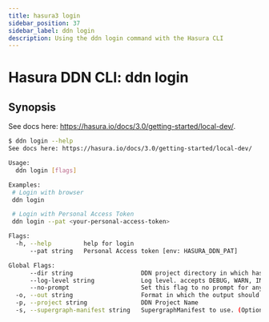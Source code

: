 ```yaml
---
title: hasura3 login
sidebar_position: 37
sidebar_label: ddn login
description: Using the ddn login command with the Hasura CLI
---
```


# Hasura DDN CLI: ddn login 

## Synopsis
See docs here: https://hasura.io/docs/3.0/getting-started/local-dev/.

```bash
$ ddn login --help
See docs here: https://hasura.io/docs/3.0/getting-started/local-dev/

Usage:
  ddn login [flags]

Examples:
 # Login with browser
 ddn login

 # Login with Personal Access Token
 ddn login --pat <your-personal-access-token>

Flags:
  -h, --help         help for login
      --pat string   Personal Access token [env: HASURA_DDN_PAT]

Global Flags:
      --dir string                   DDN project directory in which hasura.yaml is present (default ".")
      --log-level string             Log level. accepts DEBUG, WARN, INFO, ERROR, FATAL (default "INFO")
      --no-prompt                    Set this flag to no prompt for anything, the command fails if any input is missing
  -o, --out string                   Format in which the output should be printed, accepts table, json and yaml (default "table")
  -p, --project string               DDN Project Name
  -s, --supergraph-manifest string   SupergraphManifest to use. (Optional. DefaultSupergraphManifest used  if not provided)
```

